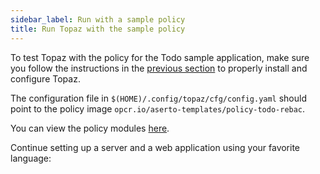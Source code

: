 ```yaml
---
sidebar_label: Run with a sample policy
title: Run Topaz with the sample policy
---
```



To test Topaz with the policy for the Todo sample application, make sure you follow the instructions in the [previous section](/docs/getting-started/index.mdx) to properly install and configure Topaz.

The configuration file in `$(HOME)/.config/topaz/cfg/config.yaml` should point to the policy image `opcr.io/aserto-templates/policy-todo-rebac`.

You can view the policy modules [here](https://github.com/aserto-templates/template-policy-todo-rebac/tree/main/content/src/policies).

Continue setting up a server and a web application using your favorite language:

<LanguagesList />
